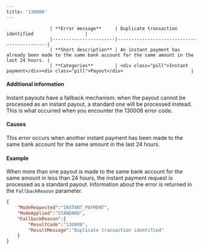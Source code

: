 ```yaml
---
title: '130008'  
---
```



                    | **Error message**     | Duplicate transaction identified                   |
                    |-----------------------|--------------------------------------------|
                    | **Short description** | An instant payment has already been made to the same bank account for the same amount in the last 24 hours. |
                    | **Categories**        | <div class="pill">Instant payment</div><div class="pill">Payout</div>                         |
                  

#### Additional information  

Instant payouts have a fallback mechanism: when the payout cannot be processed as an instant payout, a standard one will be processed instead. This is what occurred when you encounter the 130008 error code.  

#### Causes  

This error occurs when another instant payment has been made to the same bank account for the same amount in the last 24 hours.  

#### Example  

When more than one payout is made to the same bank account for the same amount in less than 24 hours, the instant payment request is processed as a standard payout. Information about the error is returned in the `FallbackReason` parameter.  
```json API Response
{
    "ModeRequested":"INSTANT_PAYMENT",
    "ModeApplied":"STANDARD",
    "FallbackReason":{
        "ResultCode":"130008",
        "ResultMessage":"Duplicate transaction identified"
    }
}
```